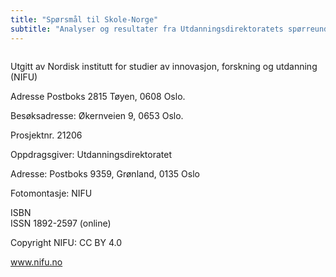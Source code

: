 ```yaml
---
title: "Spørsmål til Skole-Norge"
subtitle: "Analyser og resultater fra Utdanningsdirektoratets spørreundersøkelse til skoler og skoleeiere"
---
```


![](http://www.nifu.no/wp-content/uploads/2019/03/sporringer_nifu1.jpg){alt=""}

Utgitt av Nordisk institutt for studier av innovasjon, forskning og utdanning (NIFU)

Adresse Postboks 2815 Tøyen, 0608 Oslo.

Besøksadresse: Økernveien 9, 0653 Oslo.

Prosjektnr. 21206

Oppdragsgiver: Utdanningsdirektoratet

Adresse: Postboks 9359, Grønland, 0135 Oslo

Fotomontasje: NIFU

ISBN\
ISSN 1892-2597 (online)

Copyright NIFU: CC BY 4.0

[www.nifu.no](www.nifu.no)
